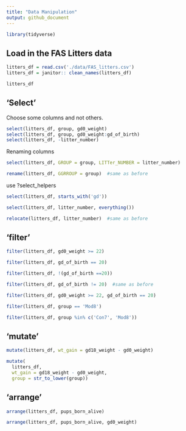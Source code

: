 ```yaml
---
title: "Data Manipulation"
output: github_document
---
```


```r
library(tidyverse)
```

## Load in the FAS Litters data

```r
litters_df = read.csv('./data/FAS_litters.csv')
litters_df = janitor:: clean_names(litters_df)
```

```r
litters_df
```


## 'Select'

Choose some columns and not others.

```r
select(litters_df, group, gd0_weight)
select(litters_df, group, gd0_weight:gd_of_birth)
select(litters_df, -litter_number)
```





Renaming columns
```r
select(litters_df, GROUP = group, LITTer_NUMBER = litter_number)
```
```r
rename(litters_df, GGRROUP = group)  #same as before
```

use ?select_helpers


```r
select(litters_df, starts_with('gd'))
```


```r
select(litters_df, litter_number, everything())
```


```r
relocate(litters_df, litter_number)  #same as before
```




## 'filter'

```r
filter(litters_df, gd0_weight >= 22)
```

```r
filter(litters_df, gd_of_birth == 20)
```

```r
filter(litters_df, !(gd_of_birth ==20))
```
```r
filter(litters_df, gd_of_birth != 20)  #same as before
```

```r
filter(litters_df, gd0_weight >= 22, gd_of_birth == 20)
```
```r
filter(litters_df, group == 'Mod8')
```

```r
filter(litters_df, group %in% c('Con7', 'Mod8'))
```




## 'mutate'

```r
mutate(litters_df, wt_gain = gd18_weight - gd0_weight)
```
```r
mutate(
  litters_df,
  wt_gain = gd18_weight - gd0_weight,
  group = str_to_lower(group))
```

## 'arrange'

```r
arrange(litters_df, pups_born_alive)
```

```r
arrange(litters_df, pups_born_alive, gd0_weight)
```

































